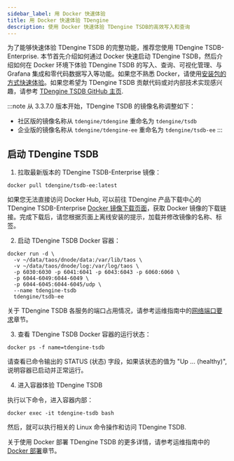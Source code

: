 ```yaml
---
sidebar_label: 用 Docker 快速体验
title: 用 Docker 快速体验 TDengine
description: 使用 Docker 快速体验 TDengine TSDB的高效写入和查询
---
```


为了能够快速体验 TDengine TSDB 的完整功能，推荐您使用 TDengine TSDB-Enterprise. 本节首先介绍如何通过 Docker 快速启动 TDengine TSDB，然后介绍如何在 Docker 环境下体验 TDengine TSDB 的写入、查询、可视化管理、与 Grafana 集成和零代码数据写入等功能。如果您不熟悉 Docker，请使用[安装包的方式快速体验](../../get-started/package/)。如果您希望为 TDengine TSDB 贡献代码或对内部技术实现感兴趣，请参考 [TDengine TSDB GitHub 主页](https://github.com/taosdata/TDengine).

:::note
从 3.3.7.0 版本开始，TDengine TSDB 的镜像名称调整如下：
- 社区版的镜像名称从 `tdengine/tdengine` 重命名为 `tdengine/tsdb`
- 企业版的镜像名称从 `tdengine/tdengine-ee` 重命名为 `tdengine/tsdb-ee`
:::

## 启动 TDengine TSDB

1. 拉取最新版本的 TDengine TSDB-Enterprise 镜像：

```shell
docker pull tdengine/tsdb-ee:latest
```

如果您无法直接访问 Docker Hub, 可以前往 TDengine 产品下载中心的 TDengine TSDB-Enterprise [Docker 镜像下载页面](https://www.taosdata.com/download-center?product=TDengine+TSDB-Enterprise&platform=Docker)，获取 Docker 镜像的下载链接。完成下载后，请您根据页面上离线安装的提示，加载并修改镜像的名称、标签。

2. 启动 TDengine TSDB Docker 容器：

```shell
docker run -d \
  -v ~/data/taos/dnode/data:/var/lib/taos \
  -v ~/data/taos/dnode/log:/var/log/taos \
  -p 6030:6030 -p 6041:6041 -p 6043:6043 -p 6060:6060 \
  -p 6044-6049:6044-6049 \
  -p 6044-6045:6044-6045/udp \
  --name tdengine-tsdb
  tdengine/tsdb-ee
```

关于 TDengine TSDB 各服务的端口占用情况，请参考运维指南中的[网络端口要求](../../operation/planning/#网络端口要求)章节。

3. 查看 TDengine TSDB Docker 容器的运行状态：

```shell
docker ps -f name=tdengine-tsdb
```

请查看已命令输出的 STATUS (状态) 字段，如果该状态的值为 "Up ... (healthy)", 说明容器已启动并正常运行。

4. 进入容器体验 TDengine TSDB

执行以下命令，进入容器内部：

```shell
docker exec -it tdengine-tsdb bash
```

然后，就可以执行相关的 Linux 命令操作和访问 TDengine TSDB.

关于使用 Docker 部署 TDengine TSDB 的更多详情，请参考运维指南中的 [Docker 部署](../../operation/deployment/#docker-部署)章节。


<Getstarted />
